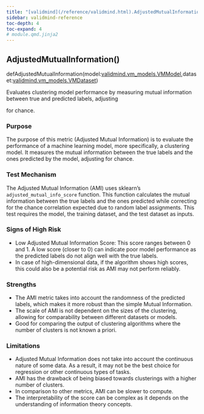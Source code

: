 ```yaml
---
title: "[validmind](/reference/validmind.html).AdjustedMutualInformation"
sidebar: validmind-reference
toc-depth: 4
toc-expand: 4
# module.qmd.jinja2
---
```


<!-- function.qmd.jinja2 -->

## AdjustedMutualInformation[()]{.muted}

<!-- signatures.jinja2 -->

::: {.signature}

<span class="kw">def</span><span class="name">AdjustedMutualInformation</span>(<span class="params"><span class="n">model</span><span class="p">:</span><span class="nb"><!-- types.jinja2 - format_type --><a href="/reference/validmind/vm_models.html#class-vmmodel">validmind.vm_models.VMModel</a></span><span class="muted">,</span></span><span class="params"><span class="n">dataset</span><span class="p">:</span><span class="nb"><!-- types.jinja2 - format_type --><a href="/reference/validmind/vm_models.html#class-vmdataset">validmind.vm_models.VMDataset</a></span></span>)

:::

<!-- docstring.jinja2 -->

Evaluates clustering model performance by measuring mutual information between true and predicted labels, adjusting

for chance.

### Purpose

The purpose of this metric (Adjusted Mutual Information) is to evaluate the performance of a machine learning model, more specifically, a clustering model. It measures the mutual information between the true labels and the ones predicted by the model, adjusting for chance.

### Test Mechanism

The Adjusted Mutual Information (AMI) uses sklearn's `adjusted_mutual_info_score` function. This function calculates the mutual information between the true labels and the ones predicted while correcting for the chance correlation expected due to random label assignments. This test requires the model, the training dataset, and the test dataset as inputs.

### Signs of High Risk

- Low Adjusted Mutual Information Score: This score ranges between 0 and 1. A low score (closer to 0) can indicate poor model performance as the predicted labels do not align well with the true labels.
- In case of high-dimensional data, if the algorithm shows high scores, this could also be a potential risk as AMI may not perform reliably.

### Strengths

- The AMI metric takes into account the randomness of the predicted labels, which makes it more robust than the simple Mutual Information.
- The scale of AMI is not dependent on the sizes of the clustering, allowing for comparability between different datasets or models.
- Good for comparing the output of clustering algorithms where the number of clusters is not known a priori.

### Limitations

- Adjusted Mutual Information does not take into account the continuous nature of some data. As a result, it may not be the best choice for regression or other continuous types of tasks.
- AMI has the drawback of being biased towards clusterings with a higher number of clusters.
- In comparison to other metrics, AMI can be slower to compute.
- The interpretability of the score can be complex as it depends on the understanding of information theory concepts.
